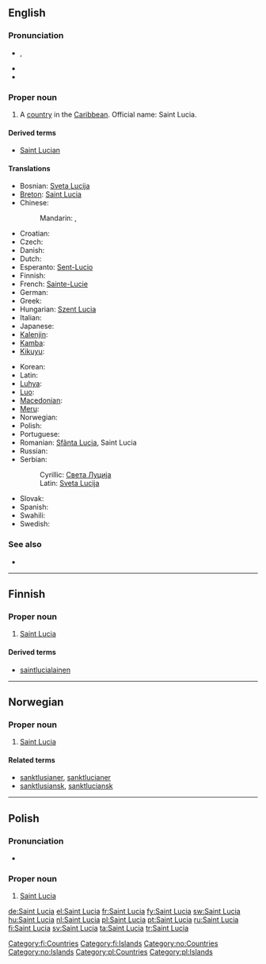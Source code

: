 ==English==
{{wikipedia}}

===Pronunciation===
* {{a|UK|US}} {{IPA|/seɪnt ˈluː.ʃə/}}, {{SAMPA|/seInt "lu:.s@/}}
* {{audio|en-us-Saint Lucia.ogg|Audio (US)}}
* {{rhymes|uːʃə}}

===Proper noun===
{{en-proper noun}}

# A [[country]] in the [[Caribbean]]. Official name: Saint Lucia.

====Derived terms====
* [[Saint Lucian]]

====Translations====
{{trans-top|country in the Caribbean}}
* Bosnian: [[Sveta Lucija]] {{f}}
* [[Breton]]: [[#Breton|Saint Lucia]]
* Chinese:
*: Mandarin: {{t-|cmn|聖盧西亞|sc=Hani}}, {{t-|cmn|圣卢西亚|tr=Shènglúxīyà|sc=Hani}}
* Croatian: {{t|hr|Sveta Lucija|f}}
* Czech: {{t-|cs|Svatá Lucie|f}}
* Danish: {{t|da|Saint Lucia}}
* Dutch: {{l|nl|Saint Lucia}}
* Esperanto: [[Sent-Lucio]]
* Finnish: {{l|fi|Saint Lucia}}
* French: [[Sainte-Lucie]] {{qualifier|used without the definite article}}
* German: {{l|de|Saint Lucia}}
* Greek: {{t+|el|Αγία Λουκία|tr=Aγ&iacute;a Luk&iacute;a}}
* Hungarian: [[Szent Lucia]]
* Italian: {{l|it|Saint Lucia}}
* Japanese: {{t|ja|セントルシア|tr=Sentorushia}}
* [[Kalenjin]]: {{tø|kln|Santalusia}}
* [[Kamba]]: {{tø|kam|Santalusia}}
* [[Kikuyu]]: {{tø|ki|Santalusia}}
{{trans-mid}}
* Korean: {{t+|ko|세인트루시아|tr=Seinteurusia|sc=Hang}}
* Latin: {{t|la|Sancta Lucia|f}}
* [[Luhya]]: {{tø|luy|Santalusia}}
* [[Luo]]: {{tø|luo|Santalusia}}
* [[Macedonian]]: {{t|mk|Света Луција|f|tr=Svéta Lúcija}}
* [[Meru]]: {{tø|mer|Santalusia}}
* Norwegian: {{t-|no|Saint Lucia}}
* Polish: {{l|pl|Saint Lucia}} {{n}}
* Portuguese: {{t+|pt|Santa Lúcia}}
* Romanian: [[Sfânta Lucia]], Saint Lucia {{f}}
* Russian: {{t-|ru|Сент-Люсия|f|tr=Sent-Ljúsija}}
* Serbian:
*: Cyrillic: [[Света Луција]]
*: Latin: [[Sveta Lucija]]
* Slovak: {{t|sk|Svätá Lucia|f}}
* Spanish: {{t+|es|Santa Lucía}}
* Swahili: {{t+|sw|Santalusia|xs=Swahili}}
* Swedish: {{t|sv|Saint Lucia}}
{{trans-bottom}}

===See also===
* {{list|en|countries of North America}}

----

==Finnish==
{{wikipedia|lang=fi}}

===Proper noun===
{{infl|fi|proper noun|head=[[saint|Saint]] [[Lucia]]}}

# [[#English|Saint Lucia]]

====Derived terms====
* [[saintlucialainen]]

[[Category:fi:Countries]]
[[Category:fi:Islands]]

----

==Norwegian==

===Proper noun===
{{infl|no|proper noun}}

# [[#English|Saint Lucia]]

====Related terms====
* [[sanktlusianer]], [[sanktlucianer]]
* [[sanktlusiansk]], [[sanktluciansk]]

[[Category:no:Countries]]
[[Category:no:Islands]]

----

==Polish==

===Pronunciation===
* {{IPA|/sɛnt‿ˈluʂɛ/|lang=pl}}

===Proper noun===
{{infl|pl|proper noun|g=n|undeclinable}}

# [[#English|Saint Lucia]]

[[Category:pl:Countries]]
[[Category:pl:Islands]]

[[de:Saint Lucia]]
[[el:Saint Lucia]]
[[fr:Saint Lucia]]
[[fy:Saint Lucia]]
[[sw:Saint Lucia]]
[[hu:Saint Lucia]]
[[nl:Saint Lucia]]
[[pl:Saint Lucia]]
[[pt:Saint Lucia]]
[[ru:Saint Lucia]]
[[fi:Saint Lucia]]
[[sv:Saint Lucia]]
[[ta:Saint Lucia]]
[[tr:Saint Lucia]]